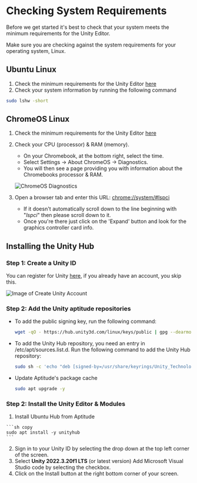 
# Checking System Requirements


Before we get started it's best to check that your system meets the minimum requirements for the Unity Editor.  

  <Callout type="warning" emoji="⚠️">
    Make sure you are checking against the system requirements for your operating system, Linux.
  </Callout>
  
## Ubuntu Linux

  1. Check the minimum requirements for the Unity Editor [here](https://docs.unity3d.com/Manual/system-requirements.html#editor)  
  2. Check your system information by running the following command
  ```sh copy
  sudo lshw -short
  ```

## ChromeOS Linux

  1. Check the minimum requirements for the Unity Editor [here](https://docs.unity3d.com/Manual/system-requirements.html#editor)  
  2. Check your CPU (processor) & RAM (memory).
      - On your Chromebook, at the bottom right, select the time.
      - Select Settings -> About ChromeOS -> Diagnostics.
      - You will then see a page providing you with information about the Chromebooks processor & RAM.  
        
      ![ChromeOS Diagnostics](/chromeos-diagnostics.jpg)
  3. Open a browser tab and enter this URL: [chrome://system/#lspci](chrome://system/#lspci)  
      - If it doesn't automatically scroll down to the line beginning with "*lspci*" then please scroll down to it.  
      - Once you're there just click on the 'Expand' button and look for the graphics controller card info.  

## Installing the Unity Hub

<Steps>


  ### Step 1: Create a Unity ID

  You can register for Unity [here](https://id.unity.com/en/conversations/adc07ba5-7f26-4ad9-a8e0-069d3cd78fec007f),
  if you already have an account, you skip this.

  ![Image of Create Unity Account](https://support.unity.com/hc/article_attachments/12302710558484)

  ### Step 2: Add the Unity aptitude repositories

  - To add the public signing key, run the following command:
  
    ```sh copy
    wget -qO - https://hub.unity3d.com/linux/keys/public | gpg --dearmor | sudo tee/usr/share/keyrings/Unity_Technologies_ApS.gpg > /dev/null
    ```
  - To add the Unity Hub repository, you need an entry in /etc/apt/sources.list.d.
    Run the following command to add the Unity Hub repository:
  
    ```sh copy
    sudo sh -c 'echo "deb [signed-by=/usr/share/keyrings/Unity_Technologies_ApS.gpg] https://hub.unity3d.com/linux/repos/deb stable main" > /etc/apt/sources.list.d/unityhub.list'
    ```
  - Update Aptitude's package cache
  
    ```sh copy
    sudo apt upgrade -y
    ```

  ### Step 2: Install the Unity Editor & Modules

  1. Install Ubuntu Hub from Aptitude

    ```sh copy
    sudo apt install -y unityhub
    ```
  2. Sign in to your Unity ID by selecting the drop down at the top left corner of the screen.
  3. Select **Unity 2022.3.20f1 LTS** (or latest version)
    <Callout emoji="💡">
      Add Microsoft Visual Studio code by selecting the checkbox.
    </Callout>
  4. Click on the Install button at the right bottom corner of your screen.
</Steps>